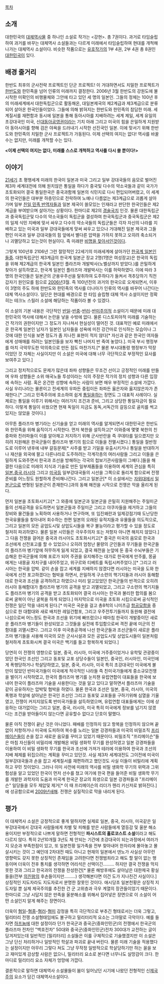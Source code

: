 [[목차]]
== 소개 == 
대한민국의 [[대체역사물]] 중 하나인 소설로 작가는 <강현>. 총 7권이다.
과거로 타임슬립하여 과거를 바꾸는 대체역사 소설들과는 다르게 미래에서 타임슬립하여 현대를 개척해나가는 대체역사 소설이다. 비슷한 작품으로는 [[유호]]작가의 1부 4권, 2부 4권 총 8권인 [[대한민국]]이 있다.

== 배경 줄거리 ==
한반도 최후의 군사전략 프로젝트인 단군 프로젝트! 이 거대하면서도 치밀한 프로젝트가 [[한반도]]와 한민족을 넘어 인류의 미래까지 결정한다. 
2006년 3월 한반도의 강원도에 불시착한 미확인의 비행물체와 그안에 타고 있던 세 명의 일본인. 
그들의 정체는 100년 후의 미래세계에서 대한독립군으로 활동해온, 대일본제국의 제2계급과 제3계급으로 분류되어 살아온 한국인들이었다. 
그들에 의해 밝혀지는 한반도와 한민족의 참담한 미래. 
세계질서를 재편함과 동시에 일본을 통해 동아시아를 지배하려는 세계 제일, 세계 유일의 초강대국인 미국, 신[[대동아공영권]]이라는 기치 아래 그리고 미국의 힘을 은밀하게 지원받아 동아시아를 향해 검은 야욕을 드러내기 시작한 선진국인 일본. 
이에 맞서기 위해 한반도와 한민족의 치밀한 군사 프로젝트가 가동된다. 
이제 선택의 여지는 없다! 역사를 바꿀 수는 없지만, 미래를 개척할 수는 있다.

'''<이제 선택의 여지는 없다, 미래를 스스로 개척하고 역사를 다시 쓸 뿐이다!>'''

== 이야기 ==
[[21세기]] 초 평행세계 미래의 한국이 일본과 미국 그리고 일부 강대국들의 음모로 벌어진 제3차 세계대전에 의해 원치않은 통일을 하다가 중국및 다수의 약소국들과 같이 국가가 초토화되어 결국 통일한국은 중국과함께 일본의 식민지로 다시 편입되어버렸고, 이 세계의 한국인들은 대부분 하층민으로 전락하여 노예나 다름없는 제3계급으로 괴롭게 살아가며 일부 [[친일 민족 반역자]]들과 일본 제국이 쓸모있는 인재라고 판단한 한국인들은 제2계급을 부여받으며 살아가는 상황이다. 한마디로 제2의 [[경술국치]] 인것. 물론 대한독립군과 중국독립군및 다수의 약소국들이 독립군을 결성하여 한국독립군과 중국독립군은 제2의 일제 식민 지배에 맞서 싸우고 다수의 약소국들의 독립군들은 각자 자신의 나라를 지배하고 있는 미국과 일부 강대국들에게 맞써 싸우고 있으나 거대해진 일본 제국과 그들편인 미국과 일부 강대국들의 힘 앞에서 별다른 압력을 가하지 못하고 오히려 축소되거나 괴멸당하고 있는것이 현실이다. 즉 미래판 [[비명을 찾아서]]인것이다.

그렇게 100년후 2106년 그런 절망적인 22세기의 미래세계에 살아가던 [[한국계 일본인]]들중. 대한독립군인 제3계급의 한국계 일본군 장교 2명(1명은 여성장교)은 한국의 독립을 위해 제2계급의 한국계 일본인 플라즈마 개발박사(노벨상까지 받았다.)를 은밀하게 찾아가 설득하였고, 한국계 일본인 플라즈마 개발박사는 이를 허락하였다. 이에 따라 3명의 한국인들은 일본군의 군용우주선을 탈취하여 도주하다가 들켜서 격추당하기 직전 갑자기 원인모를 힘으로 [[2006년]]3월. 즉 100년전의 과거의 한국으로 오게되면서, 이후 이 3명의 주도 하에 한반도와 한민족의 역사를 더나아가 인류의 역사를 바꾸어 나간다는 대체 역사소설이다. 일단은 현대를 배경으로 한 타임 슬립형 대체 역사 소설이지만 정확히는 테크노 스릴러 소설에 해당하는 작품이라 볼 수 있겠다.

이 소설의 기본 내용은 극단적인 [[반일]]-[[반중]]-[[반러]]-[[반미]]주의적 소설이기 때문에 미래 대한민국의 역사에 대해서 논란을 낳을 수밖에 없다. 물론 디스토피아적 미래를 기술하는 건 작가의 권한이지만 그 정도가 지나쳐서 현실성이 떨어진 것. 대표적인 예로 미래에서 온 한국계 일본인 남자가 일본인 남자들을 성욕에 미친 강간마로 인식하는 모습이나 그것에 대한 인식을 보면 정도가 좀 지나친 표현이 적지 않다[* 자신과 같은 한국인 여자들에게 성매매를 하려는 일본인들을 보자 빡친 나머지 반 죽여 놓았다.]. 미국 부시 행정부를 마치 극악무도한 악의축으로 만든 점도 마찬가지.[* 물론 부시대통령 행정부가 막장이었던 것 자체는 사실이지만 이 소설은 미국에 대해 너무 극단적으로 부정적인 묘사를 보여주고 있다.]

그리고 정치적으로도 문제가 많은데 좌파 성향들은 무조건 선이고 긍정적인 미래를 만들며 우파 성향들은 소위 매국노들 투성이라는 식의 주장은 작가의 정치 성향과 다른 입장에 속하는 사람. 혹은 온건한 성향에 속하는 사람이 보면 매우 부정적인 소설에 가깝다. 사실 우리나라는 물론이고 전세계의 우파든 중립이든 좌파든 옳은자와 옳지않은자가 존재한다.[* 그리고 민족주의에 호소하여 쉽게 [[통일]]을하는 장면도 그 대표적 사례이다. 실제로는 통일을 이루기 위해서는 여러가지 조건과 준비, 그리고 상당한 통일자금이 필요하다. 이렇게 통일이 쉬웠으면 현재 독일이 지금도 동독,서독간의 갈등으로 골치를 썩고있지는 않았을 것이다.]
 
아무튼 플라즈마 병기라는 신기술을 얻고 미래의 역사를 알게되면서 대한민국은 한반도와 한민족을 위해 움직이기 시작한다. 먼저 북한을 설득하고[* 이와중에 몇몇 북한의 친중파와 친러파들이 이를 알아채고 저지하기 위해 군사반란을 즉 쿠데타를 일으켰지만 오히려 지원해온 한국군들이 플라즈마 병기의 힘으로 이들을 전멸시켰다.] 통일을 절반정도로 이루어 낸후에 내부 갈등문제[* 사주를 받고 기밀을 유출시키거나 통일을 반대하거나 재산을 외국에 팔고 다른나라로 도주하려는 각계각층의 여러사람들 그리고 이들을 은밀하게 도와주면서 한국과 조선을 방해하는 각국의 첩보기관사람들이 그예다.]들을 해결한 다음으로 미래의 지식과 기술로 만든 일부제품들을 이용하여 세계의 관심을 특히 [[일본]],[[중국]],[[러시아]] 그리고 [[미국]]등 일부강대국들의 시선을 그쪽으로 돌리게 함으로써 전쟁준비를 어느정도 원할하게 준비해나간다. 그리고 일본군[* 이 소설에서는 [[자위대]]에서 [[일본군]]으로 변형된 일본군이 존재한다.]과의 동해 해전을 시작으로 전쟁은 막을 올리게 된다.

먼저 일본을 초토화시키고[* 그 와중에 일본군과 일본군을 은밀히 지원해주는 주일미군들의 선제공격을 유도하면서 일본군들과 주일미군 그리고 야쿠자들을 제거하고 그들의 장비와 물건들을 노획하여 사용하거나 연구하며, 또 임진왜란과 일제강점기때 도난당한 한국유물들을 찾아내어 회수하는 한편 일본의 오래된 유적지들과 유물들을 의도적으로, 그리고 일본의 모든 공업도시및 상업도시들을 복구 불능이라고 평가할 수 있을 정도로 철저히 파괴하였다. 물론 일본 시민들은 극우주의자 또는 저항자 아니면 해치지 않았다.] 그 다음 전쟁을 걸어온 중국과 러시아도 초토화시키고[* 중국은 미국의 음모로 한국과 조선에게 선전포고를 할 수 있었으나 오히려 엄청난 물량의 군인들과 무기들을 한국군들의 플라즈마 병기앞에 허무하게 잃게 되었고, 결국 패전을 눈앞에 둔 중국 수뇌부들은 기습해온 한국군들에 의해 포로가 되어 주권을 유지해주는 대가로 한국에게 만주를, 몽골에게는 내몽골 자치구를 내어주었고, 위구르와 티베트를 독립시켜주었다.][* 그리고 러시아는 한국을 압박. 같이 손을 잡고 세계를 지배하지 않겠다면 러시아는 미국을 도와 한국에게 선전 포고하겠다는 협박을 하면서, 은밀하게 구소련의 핵기지들과 러시아 동해함대로 한국과 조선을 공격하려고 하였으나 미리 알고있었던 한국군들의 반격으로 오히려 러시아 동해함대가 플라즈마 병기의 공격을 받고 괴멸되었고, 그리고 구소련의 핵기지들도 플라즈마 병기의 공격을 받고 초토화되어 결국 러시아는 한국과 불리한 합의를 봄으로써 굴복이 아닌 굴복을 하게 되었다.] 마지막으로 미국을 초토화 시킴으로써 공식적인 전쟁은 일단 막을 내리게 된다.[* 미국은 국운을 걸고 총8척의 니미츠급 [[항공모함]]을 중심으로 한 대함대와 새로 배치한 레일건함포, 그리고 우주전투기들까지 동원해 결전에 나섬으로써 어느정도 한국과 조선을 위기에 빠뜨렸으나 때마침 한국이 개발중이던 새로운 플라즈마 병기들이 완성되었고 그것들을 실전에 투입함으로써 격전 끝에 미군의 전 함대를 괴멸시켰다. 그리고 이후 미국총공격에 나선 한국군들과 조선군들이 새로운 플라즈마 병기들을 사용해 미국의 모든 군사시설과 모든 공업도시및 상업도시들이 일본처럼 철저하게 초토화시켜 결국 미국은 백기를 들고 항복하게 되었다.]

당연히 이 전쟁의 영향으로 일본, 중국, 러시아, 미국에 거주중이었거나 유학및 관광중이었던 한국인 조선인 그리고 동포및 교포 상당수들이 일본인, 중국인, 러시아인, 미국인에게 폭행당하거나 학살당하였고, 일본, 중국, 러시아, 미국 특히 초강대국인 미국에게 불만이 많았던 반미국가들이 미국에게 적극적인 나라들 즉 친미국가들에게 중소규모전쟁을 벌이기 시작하였고, 한국의 플라즈마 병기를 눈치챈 유럽연합이 대표들을 한국에 보내어 한국이 플라즈마 기술을 사용한다는 것을 알고 있다고 말하면서 플라즈마 기술을 같이 공유하자는 압박및 협박을 하였다. 물론 한국과 조선은 일본, 중국, 러시아, 미국의 폭행과 학살에 살아남은 한국인 조선인 그리고 동포및 교포들을 구하기위해 심열을 기울였고, 전쟁이 커지지않도록 반미국가들을 설득하였으며, 유럽연합 대표들에게는 이에 상응하는 대가없이는 그리고 일본, 중국, 러시아, 미국 특히 미국에게 정보를 넘기지 않겠다는 조건을 받아들이지 않는다면 공유할수 없다고 단호이 말했다.

물론 아직 전쟁이 끝난 것은 아니었다. 패배를 인정하지 않고 항복을 인정하지 않으며 끝없이 저항하거나 미국에 도피하여 복수를 노리는 일본 강경파들과 미국의 비밀조직 [[프리메이슨]]들이 손을 잡고 새로운 음모를 꾸미고 있었기 때문이다. 비밀조직 "프리메이슨"들은 마침 자신들이 비밀리에 개발해온 비밀 생화학 무기를 완성하였고 일본 강경파들을 이용하여 이 비밀 생화학 무기를 한국과 조선에 가져가 테러에 이용하여 한국과 조선의 지배 체제를 뒤집으려는 계획을 꾸미고 있던것. 사실 제3차 세계대전도 그이전에 미국이 일부강대국들과 손을 잡고 세계질서를 재편하려고 했던것도 사실 이들이 비밀리에 계획하고 꾸민 짓이었다. 그러나 이미 사전에 미래의 역사를 비밀 생화학 무기의 위력과 그위험성을 알고 있었던 한국이 먼저 선수를 쳤고 여기에 한국 편을 들어준 비밀 생화학 무기를 개발한 과학자의 도움과 미국계 한국군 장교의 희생으로 일본 강경파들과 "프리메이슨" 일당들을 모두 제압및 제거[* 이 때 프리메이슨의 리더가 헨리 키신저로 밝혀진다.]에 성공함으로써 [[2009년]]새해. 전쟁은 실질적으로 막을 내리게 된다. 

== 평가 == 
이 대체역사 소설은 긍정적으로 좋게 말하자면 실제로 일본, 중국, 러시아, 미국같은 일부강대국에서 강대국 사람들에게 차별 및 피해를 받은 사람들에게 열등감 및 울분 해소용이지만 부정적으로 나쁘게 말하면 전형적인 '''파시스트의 홀로코스트 소설'''이라고 해도 다르지 않다. 
특히 2년10개월 3년도 체 안되는 기간에 초강대국이 되는과정에서 여러가지 모순과 부족한점이 있고, 또 일본천황 일가족을 전부 찾아내어 한자리에 몰아놓고 몰살시키는 것이 그 예인데 2차대전 때도 아니고 현재의 일본에서 덴노가 사실상 아무런 영향력도 갖지 못한 상징적인 존재임을 고려한다면 전쟁범죄라고 해도 할 말이 없는 행동이며 더욱이 전후 통치를 생각하면 어리석은 선택이긴......... 하지만 결국 전쟁을 막지 못한 것과 그리고 한국과의 전쟁을 찬성한건[* 물론 해방후에도 살아남은 대한제국 황실들을(전부 [[의친왕]]의 후손들이지만.........) 생각해본다면 이건 도가 지나친건 사실이다.] 상징적인 지도자라도 지도자로서 분명한 잘못인 것이다. 애시당초 일본천황은 상징적 지도자일 뿐 실제 제국주의를 추진한 건 군 고위층과 극우 계열의 장관들이었기 때문이다. 한마디로 그냥 시답지 않은 만족을 울분해소를 위해서 집어넣은 장면으로 이 소설이 어떤 소설인지 알게 해주는 장면이다. 

더욱이 [[혐일]]-[[혐중]]-[[혐러]]-[[혐미]] 감정을 특히 극단적으로 부추긴 형태로서는 더욱 그렇고, 밀리터리 전쟁 소설형태임에도 불구하고 밀리터리적 요소는 그야말로 극악이다. 예를 들자면 [[하프늄]]에 대한 설정이라 던가 한국군과 중국군(중화인민군)의 전쟁에서 한국군의 플라즈마 전차인 "백호전차" 50대와 중국군(중화인민군)전차 300대가 교전하는 글이 담겨저있는데 일반적인 [밀리터리] 소설들은 이를 구체적으로 기술했겠지만 이 소설은 그냥 단신 처리하거나 일방적인 학살과 파괴로 끝내 버린다. 물론 미래 기술을 적용했다는 설정이지만 아무리 그렇다 쳐도 그냥 무작정 일방적으로 학살당하기만 하는 꼴을 보고 재미있게 감상할 사람은 없으니, 밀리터리 요소로 본다면 너무나도 실망감이 크다. 한마디로 밀리터리 요소 자체가 엉망에 가깝다.

결론적으로 말하면 대체역사 소설물들이 붐이 일어났던 시기에 나왔던 전형적인 신[[제국주의]] 요소가 담긴 대체역사소설이다.
